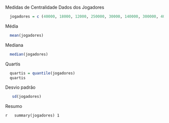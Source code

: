 
Medidas de Centralidade
Dados dos Jogadores
```r
  jogadores = c (40000, 18000, 12000, 250000, 30000, 140000, 300000, 40000, 800000)
```

Média
```r
  mean(jogadores)
```
Mediana

```r
  median(jogadores)
```
Quartis

```r
  quartis = quantile(jogadores)
  quartis
```

Desvio padrão

```r
   sd(jogadores)
```
Resumo

```r
  summary(jogadores)
1```


